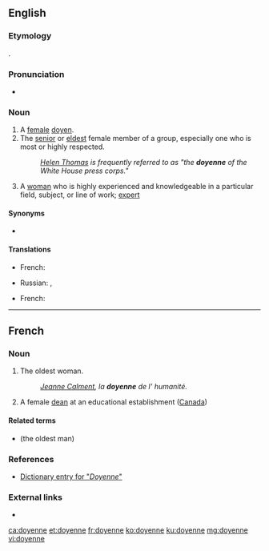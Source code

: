 {{also|doyenné}}
==English==

===Etymology===
{{bor|en|fr|doyenne}}.

===Pronunciation===
* {{rhymes|ɛn|lang=en}}

===Noun===
{{en-noun}}

# A [[female]] [[doyen]].
# The [[senior]] or [[eldest]] female member of a group, especially one who is most or highly respected.
#: ''[[w:Helen Thomas|Helen Thomas]] is frequently referred to as "the '''doyenne''' of the White House press corps."''
# A [[woman]] who is highly experienced and knowledgeable in a particular field, subject, or line of work; [[expert]]

====Synonyms====
* {{l|en|grande dame}}

====Translations====
{{trans-top|female doyen}}
* French: {{t+|fr|doyenne|f}}
{{trans-mid}}
* Russian: {{t+|ru|специали́стка|f}}, {{t+|ru|профессиона́лка|f}}
{{trans-bottom}}

{{trans-top|oldest female in group}}
* French: {{t+|fr|doyenne|f}}
{{trans-mid}}
{{trans-bottom}}

----

==French==

===Noun===
{{fr-noun|f}}

# The oldest woman.
#: ''[[w:Jeanne Calment|Jeanne Calment]], la '''doyenne''' de l' humanité.''
# A female [[dean]] at an educational establishment ([[Canada]])

====Related terms====
* {{l|fr|doyen}} (the oldest man)

===References===
* [http://www.bartleby.com/61/19/D0371900.html Dictionary entry for "''Doyenne''"]

===External links===
* {{R:TLFi}}

[[ca:doyenne]]
[[et:doyenne]]
[[fr:doyenne]]
[[ko:doyenne]]
[[ku:doyenne]]
[[mg:doyenne]]
[[vi:doyenne]]